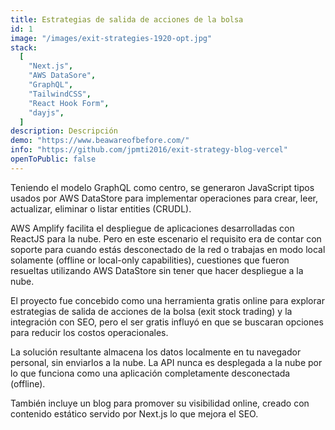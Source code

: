 ```yaml
---
title: Estrategias de salida de acciones de la bolsa
id: 1
image: "/images/exit-strategies-1920-opt.jpg"
stack:
  [
    "Next.js",
    "AWS DataSore",
    "GraphQL",
    "TailwindCSS",
    "React Hook Form",
    "dayjs",
  ]
description: Descripción
demo: "https://www.beawareofbefore.com/"
info: "https://github.com/jpmti2016/exit-strategy-blog-vercel"
openToPublic: false
---
```


Teniendo el modelo GraphQL como centro, se generaron JavaScript tipos usados por AWS DataStore para implementar operaciones para crear,
leer, actualizar, eliminar o listar entities (CRUDL).

AWS Amplify facilita el despliegue de aplicaciones desarrolladas con ReactJS para la nube. Pero en este escenario el requisito era de
contar con soporte para cuando estás desconectado de la red o trabajas en modo local solamente (offline or local-only
capabilities), cuestiones que fueron resueltas utilizando AWS DataStore sin tener que hacer despliegue a la nube.

El proyecto fue concebido como una herramienta gratis online para explorar estrategias de salida de acciones de la bolsa (exit stock trading)
y la integración con SEO, pero el ser gratis influyó en que se buscaran opciones para reducir los costos operacionales.

La solución resultante almacena los datos localmente en tu navegador personal, sin enviarlos a la nube. La API nunca es desplegada
a la nube por lo que funciona como una aplicación completamente desconectada (offline).

También incluye un blog para promover su visibilidad online, creado con contenido estático servido por Next.js lo que mejora el SEO.
